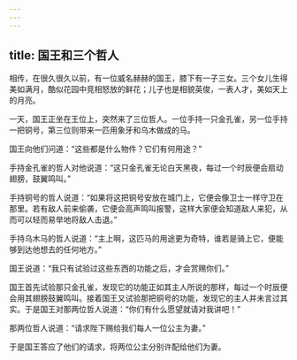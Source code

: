 ```yaml
---
---
---
```

title: 国王和三个哲人
---




相传，在很久很久以前，有一位威名赫赫的国王，膝下有一子三女。三个女儿生得美如满月，酷似花园中竞相怒放的鲜花；儿子也是相貌英俊，一表人才，美如天上的月亮。

一天，国王正坐在王位上，突然来了三位哲人。一位手持一只金孔雀，另一位手持一把铜号，第三位则带来一匹用象牙和乌木做成的马。

国王向他们问道：“这些都是什么物件？它们有何用途？”

手持金孔雀的哲人对他说道：“这只金孔雀无论白天黑夜，每过一个时辰便会扇动翅膀，鼓翼鸣叫。”

手持铜号的哲人说道：“如果将这把铜号安放在城门上，它便会像卫士一样守卫在那里。若有敌人前来偷袭，它便会高声鸣叫报警，这样大家便会知道敌人来犯，从而可以轻而易举地将敌人击退。”

手持乌木马的哲人说道：“主上啊，这匹马的用途更为奇特，谁若是骑上它，便能够到达他想去的任何地方。”

国王说道：“我只有试验过这些东西的功能之后，才会赏赐你们。”

国王首先试验那只金孔雀，发现它的功能正如其主人所说的那样，每过一个时辰便会用其翅膀鼓翼鸣叫。接着国王又试验那把铜号的功能，发现它的主人并未言过其实。于是国王对那两位哲人说道：“你们有什么愿望就请对我讲吧！”

那两位哲人说道：“请求陛下赐给我们每人一位公主为妻。”

于是国王答应了他们的请求，将两位公主分别许配给他们为妻。